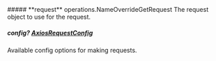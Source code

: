 
<Collapsible>
    ##### **request** operations.NameOverrideGetRequest
    The request object to use for the request.
    <Collapsible.Break/>
    <NameOverrideGetRequest/>
</Collapsible>

##### **config?** [AxiosRequestConfig](https://axios-http.com/docs/req_config)
Available config options for making requests.

